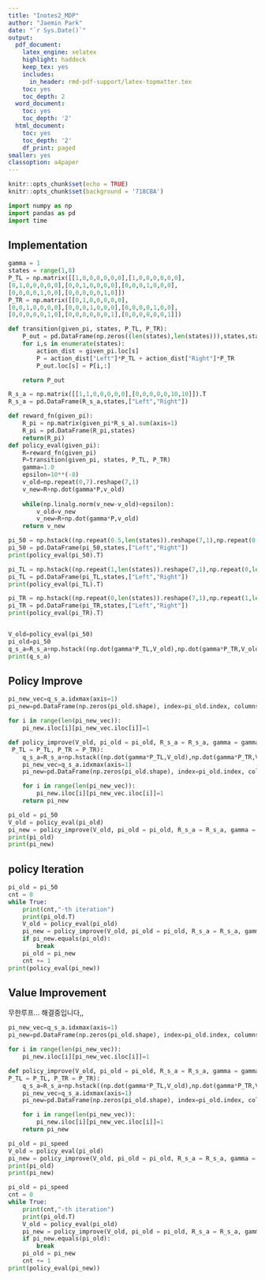 ```yaml
---
title: "Inotes2_MDP"
author: "Jaemin Park"
date: "`r Sys.Date()`"
output:
  pdf_document:
    latex_engine: xelatex
    highlight: haddock
    keep_tex: yes
    includes:
      in_header: rmd-pdf-support/latex-topmatter.tex
    toc: yes
    toc_depth: 2
  word_document:
    toc: yes
    toc_depth: '2'
  html_document:
    toc: yes
    toc_depth: '2'
    df_print: paged
smaller: yes
classoption: a4paper
---
```


```r
knitr::opts_chunk$set(echo = TRUE)
knitr::opts_chunk$set(background = '718CBA')  
```

\newpage

```python
import numpy as np
import pandas as pd
import time
```

\newpage

## Implementation

```python

gamma = 1
states = range(1,8)
P_TL = np.matrix([[1,0,0,0,0,0,0],[1,0,0,0,0,0,0],
[0,1,0,0,0,0,0],[0,0,1,0,0,0,0],[0,0,0,1,0,0,0],
[0,0,0,0,1,0,0],[0,0,0,0,0,1,0]])
P_TR = np.matrix([[0,1,0,0,0,0,0],
[0,0,1,0,0,0,0],[0,0,0,1,0,0,0],[0,0,0,0,1,0,0],
[0,0,0,0,0,1,0],[0,0,0,0,0,0,1],[0,0,0,0,0,0,1]])

def transition(given_pi, states, P_TL, P_TR):
    P_out = pd.DataFrame(np.zeros((len(states),len(states))),states,states)
    for i,s in enumerate(states):
        action_dist = given_pi.loc[s]
        P = action_dist["Left"]*P_TL + action_dist["Right"]*P_TR
        P_out.loc[s] = P[i,:]

    return P_out

R_s_a = np.matrix([[1,1,0,0,0,0,0],[0,0,0,0,0,10,10]]).T
R_s_a = pd.DataFrame(R_s_a,states,["Left","Right"])

def reward_fn(given_pi):
    R_pi = np.matrix(given_pi*R_s_a).sum(axis=1)
    R_pi = pd.DataFrame(R_pi,states)
    return(R_pi)
def policy_eval(given_pi):
    R=reward_fn(given_pi)
    P=transition(given_pi, states, P_TL, P_TR)   
    gamma=1.0
    epsilon=10**(-8)    
    v_old=np.repeat(0,7).reshape(7,1)
    v_new=R+np.dot(gamma*P,v_old)
    
    while(np.linalg.norm(v_new-v_old)<epsilon):
        v_old=v_new
        v_new=R+np.dot(gamma*P,v_old)    
    return v_new

pi_50 = np.hstack((np.repeat(0.5,len(states)).reshape(7,1),np.repeat(0.5,len(states)).reshape(7,1)))
pi_50 = pd.DataFrame(pi_50,states,["Left","Right"])
print(policy_eval(pi_50).T)

pi_TL = np.hstack((np.repeat(1,len(states)).reshape(7,1),np.repeat(0,len(states)).reshape(7,1)))
pi_TL = pd.DataFrame(pi_TL,states,["Left","Right"])
print(policy_eval(pi_TL).T)

pi_TR = np.hstack((np.repeat(0,len(states)).reshape(7,1),np.repeat(1,len(states)).reshape(7,1)))
pi_TR = pd.DataFrame(pi_TR,states,["Left","Right"])
print(policy_eval(pi_TR).T)


V_old=policy_eval(pi_50)
pi_old=pi_50
q_s_a=R_s_a+np.hstack((np.dot(gamma*P_TL,V_old),np.dot(gamma*P_TR,V_old)))
print(q_s_a)

```
\newpage

## Policy Improve
```python

pi_new_vec=q_s_a.idxmax(axis=1)
pi_new=pd.DataFrame(np.zeros(pi_old.shape), index=pi_old.index, columns=pi_old.columns)

for i in range(len(pi_new_vec)):
    pi_new.iloc[i][pi_new_vec.iloc[i]]=1

def policy_improve(V_old, pi_old = pi_old, R_s_a = R_s_a, gamma = gamma,
 P_TL = P_TL, P_TR = P_TR):  
    q_s_a=R_s_a+np.hstack((np.dot(gamma*P_TL,V_old),np.dot(gamma*P_TR,V_old))) 
    pi_new_vec=q_s_a.idxmax(axis=1)
    pi_new=pd.DataFrame(np.zeros(pi_old.shape), index=pi_old.index, columns=pi_old.columns)

    for i in range(len(pi_new_vec)):
        pi_new.iloc[i][pi_new_vec.iloc[i]]=1
    return pi_new

pi_old = pi_50
V_old = policy_eval(pi_old)
pi_new = policy_improve(V_old, pi_old = pi_old, R_s_a = R_s_a, gamma = gamma, P_TL = P_TL, P_TR = P_TR)
print(pi_old)
print(pi_new)
```
\newpage
## policy Iteration
```python
pi_old = pi_50
cnt = 0
while True:
    print(cnt,"-th iteration")
    print(pi_old.T)
    V_old = policy_eval(pi_old)
    pi_new = policy_improve(V_old, pi_old = pi_old, R_s_a = R_s_a, gamma = gamma, P_TL = P_TL, P_TR = P_TR)
    if pi_new.equals(pi_old): 
        break
    pi_old = pi_new
    cnt += 1
print(policy_eval(pi_new))
```

\newpage

## Value Improvement

무한루프... 해결중입니다,,
```python
pi_new_vec=q_s_a.idxmax(axis=1)
pi_new=pd.DataFrame(np.zeros(pi_old.shape), index=pi_old.index, columns=pi_old.columns)

for i in range(len(pi_new_vec)):
    pi_new.iloc[i][pi_new_vec.iloc[i]]=1

def policy_improve(V_old, pi_old = pi_old, R_s_a = R_s_a, gamma = gamma,
P_TL = P_TL, P_TR = P_TR):  
    q_s_a=R_s_a+np.hstack((np.dot(gamma*P_TL,V_old),np.dot(gamma*P_TR,V_old))) 
    pi_new_vec=q_s_a.idxmax(axis=1)
    pi_new=pd.DataFrame(np.zeros(pi_old.shape), index=pi_old.index, columns=pi_old.columns)

    for i in range(len(pi_new_vec)):
        pi_new.iloc[i][pi_new_vec.iloc[i]]=1
    return pi_new

pi_old = pi_speed
V_old = policy_eval(pi_old)
pi_new = policy_improve(V_old, pi_old = pi_old, R_s_a = R_s_a, gamma = gamma, P_TL = P_TL, P_TR = P_TR)
print(pi_old)
print(pi_new)

pi_old = pi_speed
cnt = 0
while True:
    print(cnt,"-th iteration")
    print(pi_old.T)
    V_old = policy_eval(pi_old)
    pi_new = policy_improve(V_old, pi_old = pi_old, R_s_a = R_s_a, gamma = gamma, P_TL = P_TL, P_TR = P_TR)
    if pi_new.equals(pi_old): 
        break
    pi_old = pi_new
    cnt += 1
print(policy_eval(pi_new))
```

